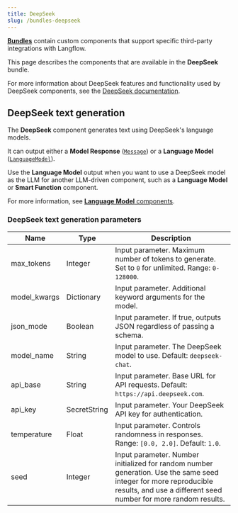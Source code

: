 ```yaml
---
title: DeepSeek
slug: /bundles-deepseek
---
```



<Icon name="Blocks" aria-hidden="true" /> [**Bundles**](/components-bundle-components) contain custom components that support specific third-party integrations with Langflow.

This page describes the components that are available in the **DeepSeek** bundle.

For more information about DeepSeek features and functionality used by DeepSeek components, see the [DeepSeek documentation](https://api-docs.deepseek.com/).

## DeepSeek text generation

The **DeepSeek** component generates text using DeepSeek's language models.

It can output either a **Model Response** ([`Message`](/data-types#message)) or a **Language Model** ([`LanguageModel`](/data-types#languagemodel)).

Use the **Language Model** output when you want to use a DeepSeek model as the LLM for another LLM-driven component, such as a **Language Model** or **Smart Function** component.

For more information, see [**Language Model** components](/components-models).

### DeepSeek text generation parameters


<PartialParams />

| Name | Type | Description |
|------|------|-------------|
| max_tokens | Integer | Input parameter. Maximum number of tokens to generate. Set to `0` for unlimited. Range: `0-128000`. |
| model_kwargs | Dictionary | Input parameter. Additional keyword arguments for the model. |
| json_mode | Boolean | Input parameter. If true, outputs JSON regardless of passing a schema. |
| model_name | String | Input parameter. The DeepSeek model to use. Default: `deepseek-chat`. |
| api_base | String | Input parameter. Base URL for API requests. Default: `https://api.deepseek.com`. |
| api_key | SecretString | Input parameter. Your DeepSeek API key for authentication. |
| temperature | Float | Input parameter. Controls randomness in responses. Range: `[0.0, 2.0]`. Default: `1.0`. |
| seed | Integer | Input parameter. Number initialized for random number generation. Use the same seed integer for more reproducible results, and use a different seed number for more random results. |